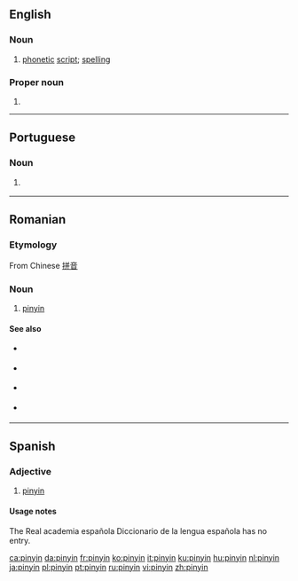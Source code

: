 {{also|Pinyin|pīnyīn|Pīnyīn}}
==English==

===Noun===
{{en-noun|pinyin}}

# [[phonetic]] [[script]]; [[spelling]]

===Proper noun===
{{en-proper noun|-}}

# {{alternative spelling of|Pinyin|lang=en}}

----

==Portuguese==

===Noun===
{{pt-noun|m|-}}

# {{l|en|Pinyin}} {{gloss|romanisation standard for Mandarin Chinese}}

----

==Romanian==

===Etymology===
From Chinese [[拼音]]

===Noun===
{{ro-noun|n}}

# [[#English|pinyin]]

====See also====
{{top2}}
* {{l|ro|plat}} {{qualifier|1st tone}}
* {{l|ro|crescând}} {{qualifier|2nd tone}}
{{mid2}}
* {{l|ro|scăzând-crescând}} {{qualifier|3rd tone}}
* {{l|ro|scăzând}} {{qualifier| 4th tone}}
{{bottom}}

----

==Spanish==
{{rfc|adjective or noun? not in RAE to check. to me it would be a noun with no plural form}}
===Adjective===
{{es-adj}}

# [[#English|pinyin]]

====Usage notes====
The Real academia española Diccionario de la lengua española has no entry.

[[ca:pinyin]]
[[da:pinyin]]
[[fr:pinyin]]
[[ko:pinyin]]
[[it:pinyin]]
[[ku:pinyin]]
[[hu:pinyin]]
[[nl:pinyin]]
[[ja:pinyin]]
[[pl:pinyin]]
[[pt:pinyin]]
[[ru:pinyin]]
[[vi:pinyin]]
[[zh:pinyin]]